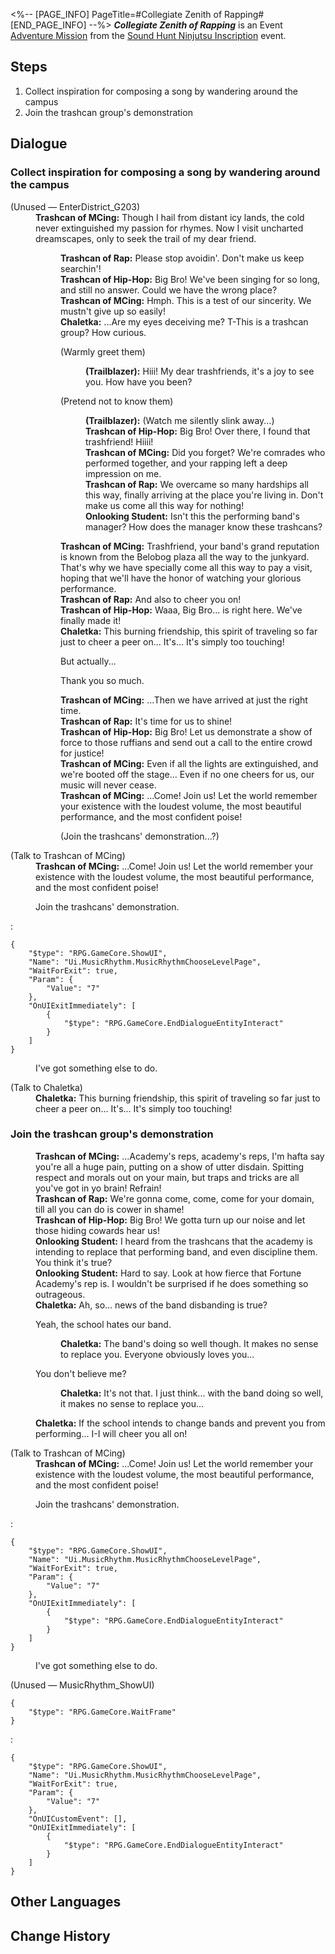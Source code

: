 <%-- [PAGE_INFO]
PageTitle=#Collegiate Zenith of Rapping#
[END_PAGE_INFO] --%>
{{Stub|Dialogue.}}
{{Mission Infobox
|id            = 8026116
|title         = 
|image         = <!--Mission Collegiate Zenith of Rapping.png-->
|type          = Adventure
|event_name    = Sound Hunt Ninjutsu Inscription
|chapter       = Sound Hunt Ninjutsu Inscription
|requirements  = {{subst:void|<!--Unknown: {"Type":"Manual"}-->}}
|summary       = <!--official mission summary from Fate's Atlas-->
|characters    = Chaletka; Fortune Academy Rep; Onlooking Student; Trailblazer; Trashcan of Hip-Hop; Trashcan of MCing; Trashcan of Rap
|startLocation = [[Penacony]] - [[Penacony Paperfold University College]]
|world         = Penacony
|area          = Penacony Paperfold University College
|prev          = 
|next          = 
|rewards       = Credit*5,000
}}
'''''Collegiate Zenith of Rapping''''' is an Event [[Adventure Mission]] from the [[Sound Hunt Ninjutsu Inscription]] event.

==Steps==
# Collect inspiration for composing a song by wandering around the campus
# Join the trashcan group's demonstration

<!--
==Gameplay Notes==

--><!--
==Trial Character==

-->
==Dialogue==
{{Stub Dialogue}}
===Collect inspiration for composing a song by wandering around the campus{{subst:void|<!--802611601-->}}===
{{Mission Description|type=adventure|location=Penacony Paperfold University College|You've become the manager of the music party's performing band, and now your band needs to complete 3 performances on the stage in the middle of the campus.<br />Wander around the campus to help Rappa collect inspiration for composing.}}
{{Dialogue Start}}

;(Unused &mdash; EnterDistrict_G203)
:'''Trashcan of MCing:''' Though I hail from distant icy lands, the cold never extinguished my passion for rhymes. Now I visit uncharted dreamscapes, only to seek the trail of my dear friend.
::'''Trashcan of Rap:''' Please stop avoidin'. Don't make us keep searchin'!
::'''Trashcan of Hip-Hop:''' Big Bro! We've been singing for so long, and still no answer. Could we have the wrong place?
::'''Trashcan of MCing:''' Hmph. This is a test of our sincerity. We mustn't give up so easily!
::'''Chaletka:''' ...Are my eyes deceiving me? T-This is a trashcan group? How curious.
::{{DIcon|Arrow}} (Warmly greet them)
:::'''(Trailblazer):''' Hiii! My dear trashfriends, it's a joy to see you. How have you been?
::{{DIcon|Arrow}} (Pretend not to know them)
:::'''(Trailblazer):''' (Watch me silently slink away...)
:::'''Trashcan of Hip-Hop:''' Big Bro! Over there, I found that trashfriend! Hiiii!
:::'''Trashcan of MCing:''' Did you forget? We're comrades who performed together, and your rapping left a deep impression on me.
:::'''Trashcan of Rap:''' We overcame so many hardships all this way, finally arriving at the place you're living in. Don't make us come all this way for nothing!
:::'''Onlooking Student:''' Isn't this the performing band's manager? How does the manager know these trashcans?
::'''Trashcan of MCing:''' Trashfriend, your band's grand reputation is known from the Belobog plaza all the way to the junkyard. That's why we have specially come all this way to pay a visit, hoping that we'll have the honor of watching your glorious performance.
::'''Trashcan of Rap:''' And also to cheer you on!
::'''Trashcan of Hip-Hop:''' Waaa, Big Bro... {{MC|f=She|m=He}} is right here. We've finally made it!
::'''Chaletka:''' This burning friendship, this spirit of traveling so far just to cheer a peer on... It's... It's simply too touching!
::{{DIcon|Arrow}} But actually...
::{{DIcon|Arrow}} Thank you so much.
::'''Trashcan of MCing:''' ...Then we have arrived at just the right time.
::'''Trashcan of Rap:''' It's time for us to shine!
::'''Trashcan of Hip-Hop:''' Big Bro! Let us demonstrate a show of force to those ruffians and send out a call to the entire crowd for justice!
::'''Trashcan of MCing:''' Even if all the lights are extinguished, and we're booted off the stage... Even if no one cheers for us, our music will never cease.
::'''Trashcan of MCing:''' ...Come! Join us! Let the world remember your existence with the loudest volume, the most beautiful performance, and the most confident poise!
::{{DIcon|Arrow}} (Join the trashcans' demonstration...?)

;(Talk to Trashcan of MCing)
:'''Trashcan of MCing:''' ...Come! Join us! Let the world remember your existence with the loudest volume, the most beautiful performance, and the most confident poise!
:{{DIcon|Travel Log}} Join the trashcans' demonstration.
:<pre>{
	"$type": "RPG.GameCore.ShowUI",
	"Name": "Ui.MusicRhythm.MusicRhythmChooseLevelPage",
	"WaitForExit": true,
	"Param": {
		"Value": "7"
	},
	"OnUIExitImmediately": [
		{
			"$type": "RPG.GameCore.EndDialogueEntityInteract"
		}
	]
}</pre>
:{{DIcon|Exit}} I've got something else to do.

;(Talk to Chaletka)
:'''Chaletka:''' This burning friendship, this spirit of traveling so far just to cheer a peer on... It's... It's simply too touching!

{{Dialogue End}}

===Join the trashcan group's demonstration{{subst:void|<!--802611603-->}}===
{{Mission Description|type=adventure|location=Penacony Paperfold University College|update|You've become the manager of the music party's performing band, and now your band needs to complete 3 performances on the stage in the middle of the campus.<br />Obtain a record of the trashcan group's beats to help Rappa collect inspiration for composing.}}
{{Dialogue Start}}
:'''Trashcan of MCing:''' ...Academy's reps, academy's reps, I'm hafta say you're all a huge pain, putting on a show of utter disdain. Spitting respect and morals out on your main, but traps and tricks are all you've got in yo brain! Refrain!
:'''Trashcan of Rap:''' We're gonna come, come, come for your domain, till all you can do is cower in shame!
:'''Trashcan of Hip-Hop:''' Big Bro! We gotta turn up our noise and let those hiding cowards hear us!
:'''Onlooking Student:''' I heard from the trashcans that the academy is intending to replace that performing band, and even discipline them. You think it's true?
:'''Onlooking Student:''' Hard to say. Look at how fierce that Fortune Academy's rep is. I wouldn't be surprised if he does something so outrageous.
:'''Chaletka:''' Ah, so... news of the band disbanding is true?
:{{DIcon|Arrow}} Yeah, the school hates our band.
::'''Chaletka:''' The band's doing so well though. It makes no sense to replace you. Everyone obviously loves you...
:{{DIcon|Arrow}} You don't believe me?
::'''Chaletka:''' It's not that. I just think... with the band doing so well, it makes no sense to replace you...
:'''Chaletka:''' If the school intends to change bands and prevent you from performing... I-I will cheer you all on!
:{{tx}}

;(Talk to Trashcan of MCing)
:'''Trashcan of MCing:''' ...Come! Join us! Let the world remember your existence with the loudest volume, the most beautiful performance, and the most confident poise!
:{{DIcon|Travel Log}} Join the trashcans' demonstration.
:<pre>{
	"$type": "RPG.GameCore.ShowUI",
	"Name": "Ui.MusicRhythm.MusicRhythmChooseLevelPage",
	"WaitForExit": true,
	"Param": {
		"Value": "7"
	},
	"OnUIExitImmediately": [
		{
			"$type": "RPG.GameCore.EndDialogueEntityInteract"
		}
	]
}</pre>
:{{DIcon|Exit}} I've got something else to do.

;(Unused &mdash; MusicRhythm_ShowUI)
<pre>{
	"$type": "RPG.GameCore.WaitFrame"
}</pre>
:<pre>{
	"$type": "RPG.GameCore.ShowUI",
	"Name": "Ui.MusicRhythm.MusicRhythmChooseLevelPage",
	"WaitForExit": true,
	"Param": {
		"Value": "7"
	},
	"OnUICustomEvent": [],
	"OnUIExitImmediately": [
		{
			"$type": "RPG.GameCore.EndDialogueEntityInteract"
		}
	]
}</pre>
{{Dialogue End}}

==Other Languages==
{{Other Languages
|en   = Collegiate Zenith of Rapping
|zhs  = 校园说唱之巅
|zht  = 校園饒舌之巔
|ja   = キャンパスラップの頂点
|ko   = 캠퍼스 힙합의 정점
|es   = Culmen rapero del campus
|fr   = Bahut Supa Crew
|ru   = Вершина студенческого рэпа
|th   = ยอดแรปเปอร์แห่งมหาลัย
|vi   = Đỉnh Cao Rap Vườn Trường
|de   = Rap-Gipfel des Campus
|id   = Raja Rap Kampus
|pt   = Colegiado Zênite do Rap
}}

==Change History==
{{Change History|2.6}}
